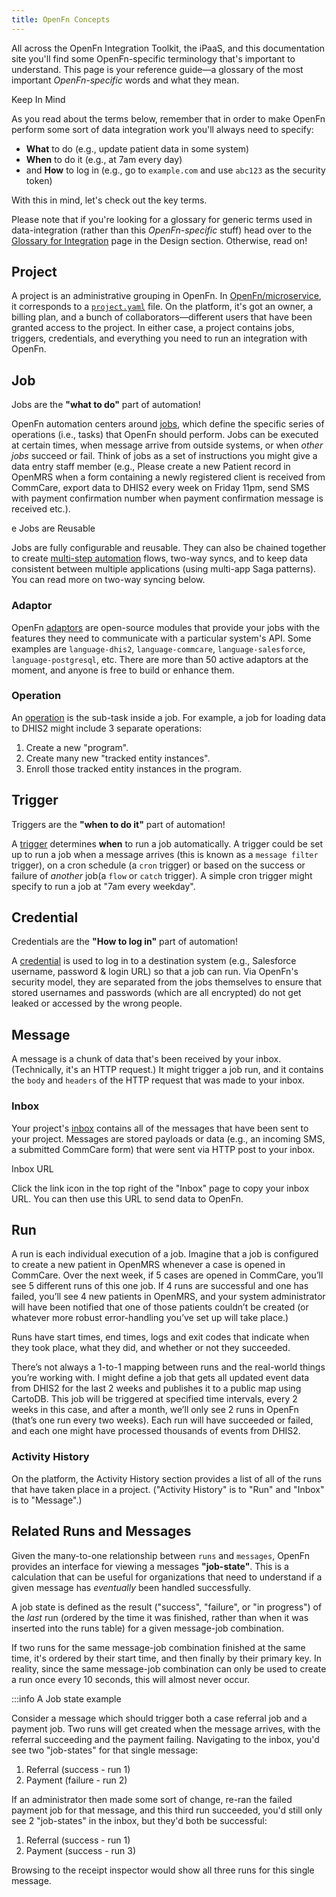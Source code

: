 ```yaml
---
title: OpenFn Concepts
---
```


All across the OpenFn Integration Toolkit, the iPaaS, and this documentation
site you'll find some OpenFn-specific terminology that's important to
understand. This page is your reference guide—a glossary of the most important
_OpenFn-specific_ words and what they mean.

<Tip> Keep In Mind

As you read about the terms below, remember that in order to make OpenFn perform
some sort of data integration work you'll always need to specify:

- **What** to do (e.g., update patient data in some system)
- **When** to do it (e.g., at 7am every day)
- and **How** to log in (e.g., go to `example.com` and use `abc123` as the
  security token)

With this in mind, let's check out the key terms.

</Tip>

Please note that if you're looking for a glossary for generic terms used in
data-integration (rather than this _OpenFn-specific_ stuff) head over to the
[Glossary for Integration](/documentation/getting-started/glossary) page in the
Design section. Otherwise, read on!

## Project

A project is an administrative grouping in OpenFn. In
[OpenFn/microservice](/documentation/microservice/home/), it corresponds to a
[`project.yaml`](/documentation/portability#proposal-v2-latest) file. On the
platform, it's got an owner, a billing plan, and a bunch of
collaborators—different users that have been granted access to the project. In
either case, a project contains jobs, triggers, credentials, and everything you
need to run an integration with OpenFn.

## Job

<Tip>

Jobs are the **"what to do"** part of automation!

</Tip>

OpenFn automation centers around [jobs](/documentation/build/jobs), which define
the specific series of operations (i.e., tasks) that OpenFn should perform. Jobs
can be executed at certain times, when message arrive from outside systems, or
when _other jobs_ succeed or fail. Think of jobs as a set of instructions you
might give a data entry staff member (e.g., Please create a new Patient record
in OpenMRS when a form containing a newly registered client is received from
CommCare, export data to DHIS2 every week on Friday 11pm, send SMS with payment
confirmation number when payment confirmation message is received etc.).

<Note>e Jobs are Reusable

Jobs are fully configurable and reusable. They can also be chained together to
create [multi-step automation](/documentation/jobs/multiple-operations) flows,
two-way syncs, and to keep data consistent between multiple applications (using
multi-app Saga patterns). You can read more on two-way syncing below.

</Note>

### Adaptor

OpenFn [adaptors](/adaptors) are open-source modules that
provide your jobs with the features they need to communicate with a particular
system's API. Some examples are `language-dhis2`, `language-commcare`,
`language-salesforce`, `language-postgresql`, etc. There are more than 50 active
adaptors at the moment, and anyone is free to build or enhance them.

### Operation

An [operation](/documentation/jobs/operations) is the sub-task inside a job. For
example, a job for loading data to DHIS2 might include 3 separate operations:

1. Create a new "program".
2. Create many new "tracked entity instances".
3. Enroll those tracked entity instances in the program.

## Trigger

<Tip>

Triggers are the **"when to do it"** part of automation!

</Tip>

A [trigger](/documentation/build/triggers) determines **when** to run a job
automatically. A trigger could be set up to run a job when a message arrives
(this is known as a `message filter` trigger), on a cron schedule (a `cron`
trigger) or based on the success or failure of _another_ job(a `flow` or `catch`
trigger). A simple cron trigger might specify to run a job at "7am every
weekday".

## Credential

<Tip>

Credentials are the **"How to log in"** part of automation!

</Tip>

A [credential](/documentation/build/credentials) is used to log in to a
destination system (e.g., Salesforce username, password & login URL) so that a
job can run. Via OpenFn's security model, they are separated from the jobs
themselves to ensure that stored usernames and passwords (which are all
encrypted) do not get leaked or accessed by the wrong people.

## Message

A message is a chunk of data that's been received by your inbox. (Technically,
it's an HTTP request.) It might trigger a job run, and it contains the `body`
and `headers` of the HTTP request that was made to your inbox.

### Inbox

Your project's [inbox](/documentation/build/inbox) contains all of the messages
that have been sent to your project. Messages are stored payloads or data (e.g.,
an incoming SMS, a submitted CommCare form) that were sent via HTTP post to your
inbox.

<Info> Inbox URL

Click the link icon in the top right of the "Inbox" page to copy your inbox URL.
You can then use this URL to send data to OpenFn.

</Info>

## Run

A run is each individual execution of a job. Imagine that a job is configured to
create a new patient in OpenMRS whenever a case is opened in CommCare. Over the
next week, if 5 cases are opened in CommCare, you’ll see 5 different runs of
this one job. If 4 runs are successful and one has failed, you’ll see 4 new
patients in OpenMRS, and your system administrator will have been notified that
one of those patients couldn’t be created (or whatever more robust
error-handling you’ve set up will take place.)

Runs have start times, end times, logs and exit codes that indicate when they
took place, what they did, and whether or not they succeeded.

<Note>

There’s not always a 1-to-1 mapping between runs and the real-world things
you’re working with. I might define a job that gets all updated event data from
DHIS2 for the last 2 weeks and publishes it to a public map using CartoDB. This
job will be triggered at specified time intervals, every 2 weeks in this case,
and after a month, we’ll only see 2 runs in OpenFn (that’s one run every two
weeks). Each run will have succeeded or failed, and each one might have
processed thousands of events from DHIS2.

</Note>

### Activity History

On the platform, the Activity History section provides a list of all of the runs
that have taken place in a project. ("Activity History" is to "Run" and "Inbox"
is to "Message".)

## Related Runs and Messages

Given the many-to-one relationship between `runs` and `messages`, OpenFn
provides an interface for viewing a messages **"job-state"**. This is a
calculation that can be useful for organizations that need to understand if a
given message has _eventually_ been handled successfully.

A job state is defined as the result ("success", "failure", or "in progress") of
the _last_ run (ordered by the time it was finished, rather than when it was
inserted into the runs table) for a given message-job combination.

If two runs for the same message-job combination finished at the same time, it's
ordered by their start time, and then finally by their primary key. In reality,
since the same message-job combination can only be used to create a run once
every 10 seconds, this will almost never occur.

:::info A Job state example

Consider a message which should trigger both a case referral job and a payment
job. Two runs will get created when the message arrives, with the referral
succeeding and the payment failing. Navigating to the inbox, you'd see two
"job-states" for that single message:

1. Referral (success - run 1)
2. Payment (failure - run 2)

If an administrator then made some sort of change, re-ran the failed payment job
for that message, and this third run succeeded, you'd still only see 2
"job-states" in the inbox, but they'd both be successful:

1. Referral (success - run 1)
2. Payment (success - run 3)

Browsing to the receipt inspector would show all three runs for this single
message.
